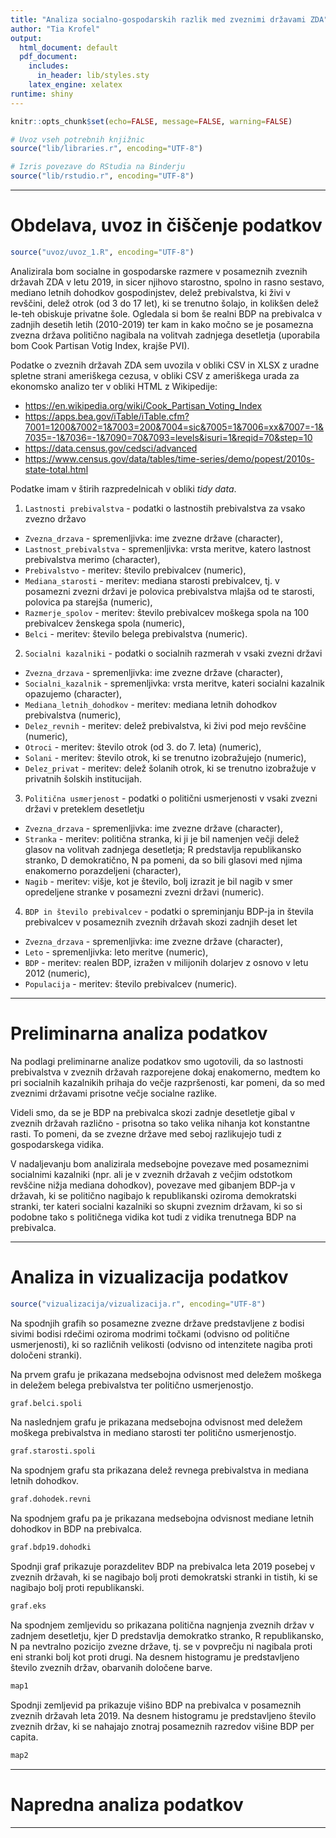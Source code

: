 ```yaml
---
title: "Analiza socialno-gospodarskih razlik med zveznimi državami ZDA"
author: "Tia Krofel"
output:
  html_document: default
  pdf_document:
    includes:
      in_header: lib/styles.sty
    latex_engine: xelatex
runtime: shiny
---
```


```r
knitr::opts_chunk$set(echo=FALSE, message=FALSE, warning=FALSE)

# Uvoz vseh potrebnih knjižnic
source("lib/libraries.r", encoding="UTF-8")
```

```r
# Izris povezave do RStudia na Binderju
source("lib/rstudio.r", encoding="UTF-8")
```



***

# Obdelava, uvoz in čiščenje podatkov

```r
source("uvoz/uvoz_1.R", encoding="UTF-8")
```

Analizirala bom socialne in gospodarske razmere v posameznih zveznih državah ZDA v letu 2019, in sicer njihovo starostno, spolno in rasno sestavo, mediano letnih dohodkov gospodinjstev, delež prebivalstva, ki živi v revščini, delež otrok (od 3 do 17 let), ki se trenutno šolajo, in kolikšen delež le-teh obiskuje privatne šole. Ogledala si bom še realni BDP na prebivalca v zadnjih desetih letih (2010-2019) ter kam in kako močno se je posamezna zvezna država politično nagibala na volitvah zadnjega desetletja (uporabila bom Cook Partisan Votig Index, krajše PVI).


Podatke o zveznih državah ZDA sem uvozila v obliki CSV in XLSX z uradne spletne strani
ameriškega cezusa, v obliki CSV z ameriškega urada za ekonomsko analizo ter v obliki HTML
z Wikipedije:

* <https://en.wikipedia.org/wiki/Cook_Partisan_Voting_Index> 
* <https://apps.bea.gov/iTable/iTable.cfm?7001=1200&7002=1&7003=200&7004=sic&7005=1&7006=xx&7007=-1&7035=-1&7036=-1&7090=70&7093=levels&isuri=1&reqid=70&step=10>
* <https://data.census.gov/cedsci/advanced>
* <https://www.census.gov/data/tables/time-series/demo/popest/2010s-state-total.html>

Podatke imam v štirih razpredelnicah v obliki *tidy data*.

1. `Lastnosti prebivalstva` - podatki o lastnostih prebivalstva za vsako zvezno državo
  - `Zvezna_drzava` - spremenljivka: ime zvezne države (character),
  - `Lastnost_prebivalstva` - spremenljivka: vrsta meritve, katero lastnost prebivalstva merimo (character),
  - `Prebivalstvo` - meritev: število prebivalcev (numeric),
  - `Mediana_starosti` - meritev: mediana starosti prebivalcev, tj. v posamezni zvezni 
  državi je polovica prebivalstva mlajša od te starosti, polovica pa starejša (numeric),
  - `Razmerje_spolov` - meritev: število prebivalcev moškega spola na 100 prebivalcev ženskega spola (numeric),
  - `Belci` - meritev: število belega prebivalstva (numeric).



2. `Socialni kazalniki` - podatki o socialnih razmerah v vsaki zvezni državi
  - `Zvezna_drzava` - spremenljivka: ime zvezne države (character),
  - `Socialni_kazalnik` - spremenljivka: vrsta meritve, kateri socialni kazalnik opazujemo (character),
  - `Mediana_letnih_dohodkov` - meritev: mediana letnih dohodkov prebivalstva (numeric),
  - `Delez_revnih` - meritev: delež prebivalstva, ki živi pod mejo revščine (numeric),
  - `Otroci` - meritev: število otrok (od 3. do 7. leta) (numeric),
  - `Solani` - meritev: število otrok, ki se trenutno izobražujejo (numeric),
  - `Delez_privat` - meritev: delež šolanih otrok, ki se trenutno izobražuje v privatnih šolskih institucijah.


3. `Politična usmerjenost` - podatki o politični usmerjenosti v vsaki zvezni državi
v preteklem desetletju
  - `Zvezna_drzava` - spremenljivka: ime zvezne države (character),
  - `Stranka` - meritev: politična stranka, ki ji je bil namenjen večji delež glasov na volitvah zadnjega desetletja; R predstavlja republikansko stranko, D demokratično, N pa pomeni, da so bili glasovi med njima enakomerno porazdeljeni (character),
  - `Nagib` - meritev: višje, kot je število, bolj izrazit je bil nagib v smer opredeljene stranke v posamezni zvezni državi (numeric).

4. `BDP in število prebivalcev` - podatki o spreminjanju BDP-ja in števila prebivalcev v posameznih zveznih državah skozi zadnjih deset let
  - `Zvezna_drzava` - spremenljivka: ime zvezne države (character),
  - `Leto` - spremenljivka: leto meritve (numeric),
  - `BDP` - meritev: realen BDP, izražen v milijonih dolarjev z osnovo v letu 2012 (numeric),
  - `Populacija` - meritev: število prebivalcev (numeric).

***

# Preliminarna analiza podatkov

Na podlagi preliminarne analize podatkov smo ugotovili, da so lastnosti 
prebivalstva v zveznih državah razporejene dokaj enakomerno, medtem ko pri 
socialnih kazalnikih prihaja do večje razpršenosti, kar pomeni, da so med 
zveznimi državami prisotne večje socialne razlike. 

Videli smo, da se je BDP na prebivalca skozi zadnje desetletje gibal v zveznih državah različno - prisotna so tako velika nihanja kot konstantne rasti.
To pomeni, da se zvezne države med seboj razlikujejo tudi z gospodarskega vidika. 

V nadaljevanju bom analizirala medsebojne povezave med posameznimi socialnimi kazalniki (npr. ali je v zveznih državah z večjim odstotkom revščine nižja mediana dohodkov),
povezave med gibanjem BDP-ja v državah, ki se politično nagibajo k republikanski 
oziroma demokratski stranki, ter kateri socialni kazalniki so skupni zveznim državam, 
ki so si podobne tako s političnega vidika kot tudi z vidika trenutnega BDP na prebivalca.

***

# Analiza in vizualizacija podatkov

```r
source("vizualizacija/vizualizacija.r", encoding="UTF-8")
```

Na spodnjih grafih so posamezne zvezne države predstavljene z bodisi sivimi bodisi rdečimi oziroma modrimi točkami (odvisno od politične usmerjenosti), ki so različnih velikosti (odvisno od intenzitete nagiba proti določeni stranki).


Na prvem grafu je prikazana medsebojna odvisnost med deležem moškega in deležem belega prebivalstva ter politično usmerjenostjo.

```r
graf.belci.spoli
```


Na naslednjem grafu je prikazana medsebojna odvisnost med deležem moškega prebivalstva in mediano starosti ter politično usmerjenostjo.

```r
graf.starosti.spoli
```


Na spodnjem grafu sta prikazana delež revnega prebivalstva in mediana letnih dohodkov.

```r
graf.dohodek.revni
```


Na spodnjem grafu pa je prikazana medsebojna odvisnost mediane letnih dohodkov in BDP na prebivalca.

```r
graf.bdp19.dohodki
```


Spodnji graf prikazuje porazdelitev BDP na prebivalca leta 2019 posebej v zveznih državah, ki se nagibajo bolj proti demokratski stranki in tistih, ki se nagibajo bolj proti republikanski.

```r
graf.eks
```


Na spodnjem zemljevidu so prikazana politična nagnjenja zveznih držav v zadnjem desetletju, kjer D predstavlja demokratko stranko, R republikansko, N pa nevtralno pozicijo zvezne države, tj. se v povprečju ni nagibala proti eni stranki bolj kot proti drugi. Na desnem histogramu je predstavljeno število zveznih držav, obarvanih določene barve.
```r
map1
```

Spodnji zemljevid pa prikazuje višino BDP na prebivalca v posameznih zveznih državah leta 2019. Na desnem histogramu je predstavljeno število zveznih držav, ki se nahajajo znotraj posameznih razredov višine BDP per capita.
```r
map2
```
***

# Napredna analiza podatkov


***

